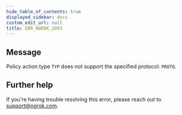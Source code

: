 ```yaml
---
hide_table_of_contents: true
displayed_sidebar: docs
custom_edit_url: null
title: ERR_NGROK_2093
---
```




## Message

Policy action type `TYP` does not support the specified protocol: `PROTO`.

## Further help

If you're having trouble resolving this error, please reach out to [support@ngrok.com](mailto:support@ngrok.com?subject=Help%20with%20ERR_NGROK_2093).

<ErrorDetails error="err_ngrok_2093" />

